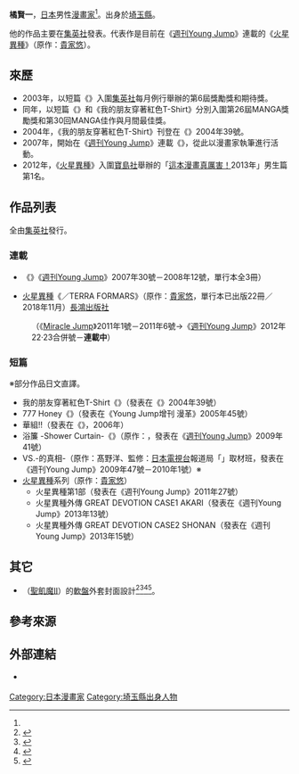 {{multiple issues|
{{Primarysources|time=2016-11-14T16:15:32+00:00}}
{{Notability Unreferenced|time=2016-11-14T16:15:32+00:00}}
}}
{{Infobox 漫畫家
| 姓名               = 橘賢一
| 職業               = [[漫畫家|漫畫家]]
| 圖像               = 
| 圖像大小           = 
| 圖像說明           = 
| 本名               = 
| 日語原文           = 
| 英文名             = 
| 假名               = 
| 羅馬字             = 
| 性別               = 
| 國籍               = {{JPN}}
| 出生日期           = {{Birth year and age|1977||}}
| 出生地點           = {{JPN}}[[埼玉縣|埼玉縣]]
| 逝世日期           = 
| 逝世地點           = 
| 活躍時期           = 2003年－
| 類型               = [[青年漫畫|青年漫畫]]
| 出道作品           = 
| 代表作品           = '''擔任作畫'''<br />《[[火星異種|火星異種]]》
| 獎項               = 
| 簽名               = 
| 官方網站           = 
| 附註               = 
}}
{{japanese|japanese=橘 賢一|kana=たちばな けんいち|romaji=Tachibana Kenichi}}
'''橘賢一'''{{BD|1977年<ref name="sugoi2013">出自《[[這本漫畫真厲害！|這本漫畫真厲害！]]2013》，第5頁，[[寶島社|寶島社]]。</ref>|||}}，[[日本|日本]]男性[[漫畫家|漫畫家]]<ref name="sugoi2013" />。出身於[[埼玉縣|埼玉縣]]。

他的作品主要在[[集英社|集英社]]發表。代表作是目前在《[[週刊YOUNG_JUMP|週刊Young Jump]]》連載的《[[火星異種|火星異種]]》（原作：[[貴家悠|貴家悠]]）。

== 來歷 ==
* 2003年，以短篇《{{lang|ja|ぽっちゃりマニアックス}}》入圍[[集英社|集英社]]每月例行舉辦的第6屆{{lang|ja|{{link-ja|MANGAグランプリ|MANGAグランプリ}}}}獎勵獎和期待獎。
* 同年，以短篇《{{lang|ja|親バカストレート}}》和《我的朋友穿著紅色T-Shirt》分別入圍第26屆MANGA{{lang|ja|グランプリ}}獎勵獎和第30回MANGA{{lang|ja|グランプリ}}佳作與月間最佳獎。
* 2004年，《我的朋友穿著紅色T-Shirt》刊登在《{{link-ja|Young Jump增刊 漫革|月刊ヤングジャンプ}}》2004年39號。
* 2007年，開始在《[[週刊YOUNG_JUMP|週刊Young Jump]]》連載《{{link-ja|LUCKY7STAR|ラッキーセブンスター}}》，從此以漫畫家執筆進行活動。
* 2012年，《[[火星異種|火星異種]]》入圍[[寶島社|寶島社]]舉辦的「[[這本漫畫真厲害！|這本漫畫真厲害！]]2013年」男生篇第1名。

== 作品列表 ==
; 全由[[集英社|集英社]]發行。
=== 連載 ===
* {{link-ja|LUCKY7STAR|ラッキーセブンスター}}《{{lang|ja|ラッキーセブンスター}}》《[[週刊YOUNG_JUMP|週刊Young Jump]]》2007年30號－2008年12號，單行本全3冊）
* [[火星異種|火星異種]]《{{lang|ja|テラフォーマーズ}}／TERRA FORMARS》（原作：[[貴家悠|貴家悠]]，單行本已出版22冊／2018年11月）[[長鴻出版社|長鴻出版社]]
: （《[[Miracle_Jump|Miracle Jump]]》2011年1號－2011年6號→《[[週刊YOUNG_JUMP|週刊Young Jump]]》2012年22·23合併號－'''連載中'''）

=== 短篇 ===
※部分作品日文直譯。
* 我的朋友穿著紅色T-Shirt《{{lang|ja|オレの友達は赤いヤツ}}》（發表在《{{link-ja|Young Jump增刊 漫革|月刊ヤングジャンプ}}》2004年39號）
* 777 Honey《{{lang|ja|スリーセブンハニー}}》（發表在《Young Jump增刊 漫革》2005年45號）
* 華{{lang|ja|のバクチ}}組!!（發表在《{{link-ja|Young Jump 漫太郎|漫太郎}}》，2006年）
* 浴簾 -Shower Curtain-《{{lang|ja|シャワーカーテン}}》（原作：{{link-ja|加藤寬之|加藤寛之}}，發表在《[[週刊YOUNG_JUMP|週刊Young Jump]]》2009年41號）
* VS.-{{link-ja|北關東連續幼女誘拐殺人事件|北関東連続幼女誘拐殺人事件}}的真相-（原作：髙野洋、監修：[[日本電視台|日本電視台]]報道局「{{link-ja|ACTION 日本を動かすプロジェクト|ACTION 日本を動かすプロジェクト|ACTION}}」取材班，發表在《週刊Young Jump》2009年47號－2010年1號）※
* [[火星異種|火星異種]]系列（原作：[[貴家悠|貴家悠]]）
** 火星異種第1部（發表在《週刊Young Jump》2011年27號）
** 火星異種外傳 GREAT DEVOTION CASE1 AKARI（發表在《週刊Young Jump》2013年13號）
** 火星異種外傳 GREAT DEVOTION CASE2 SHONAN（發表在《週刊Young Jump》2013年15號）

== 其它 ==
* {{link-ja|XXX -THE ULTIMATE WORST-|XXX -THE ULTIMATE WORST-}}（[[聖飢魔II|聖飢魔II]]）的[[軟盤|軟盤]]外套封面設計<ref>{{Cite news|url=http://www.oricon.co.jp/news/2056484/full/|script-title=ja:聖飢魔II、8·26“極悪集大成教典”発布 ジャケットは貴家悠&橘賢一氏渾身作|work=|publisher=ORICON STYLE|date=2015-07-23|accessdate=2016-11-14|language=ja|archive-date=2019-06-16|archive-url=https://web.archive.org/web/20190616223248/https://www.oricon.co.jp/news/2056484/full/|dead-url=no}}</ref><ref>{{Cite news|url=http://www.musicman-net.com/artist/48655.html|title=聖飢魔II 地球デビュー30周年記念、極悪集大成教典「XXX –THE ULTIMATE WORST-|work=|publisher=musicman-net|date=2015-07-23|accessdate=2016-11-14|language=ja|archive-date=2016-08-09|archive-url=https://web.archive.org/web/20160809101204/http://www.musicman-net.com/artist/48655.html|dead-url=no}}</ref><ref>{{Cite news|url=http://www.barks.jp/news/?id=1000117992|script-title=ja:聖飢魔II、8月に地球デビュー30周年記念の“極悪集大成教典”発布|work=|publisher=BARKS音樂NEWS|date=2015-07-23|accessdate=2016-11-14|language=ja|archive-date=2017-12-15|archive-url=https://web.archive.org/web/20171215163755/https://www.barks.jp/news/?id=1000117992|dead-url=no}}</ref><ref>{{Cite news|url=http://anime.eiga.com/news/102094/|script-title=ja:「テラフォーマーズ リベンジ」主題歌は聖飢魔IIの新曲！原作・貴家悠が熱望|work=|publisher=ORICON STYLE|date=2016-02-24|accessdate=2016-11-14|language=ja|archive-date=2019-06-19|archive-url=https://web.archive.org/web/20190619213904/https://anime.eiga.com/news/102094/|dead-url=no}}</ref>。

== 參考來源 ==
{{reflist}}

== 外部連結 ==
* {{twitter|k_tachibana}} {{ja icon}}

{{Normdaten}}
{{DEFAULTSORT:Tachibana Kenichi}}
[[Category:日本漫畫家|Category:日本漫畫家]]
[[Category:埼玉縣出身人物|Category:埼玉縣出身人物]]